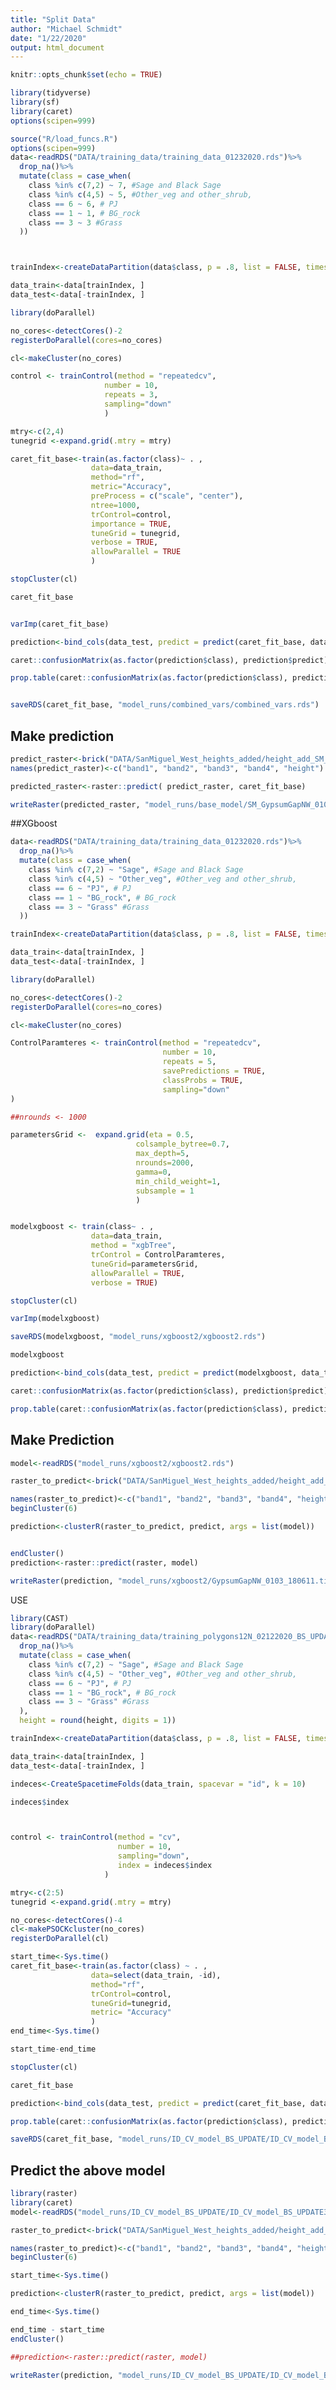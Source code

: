 ```yaml
---
title: "Split Data"
author: "Michael Schmidt"
date: "1/22/2020"
output: html_document
---
```


```r
knitr::opts_chunk$set(echo = TRUE)
```

```r
library(tidyverse)
library(sf)
library(caret)
options(scipen=999)
```


```r
source("R/load_funcs.R")
options(scipen=999)
data<-readRDS("DATA/training_data/training_data_01232020.rds")%>%
  drop_na()%>%
  mutate(class = case_when(
    class %in% c(7,2) ~ 7, #Sage and Black Sage 
    class %in% c(4,5) ~ 5, #Other_veg and other_shrub,
    class == 6 ~ 6, # PJ
    class == 1 ~ 1, # BG_rock
    class == 3 ~ 3 #Grass
  ))



trainIndex<-createDataPartition(data$class, p = .8, list = FALSE, times = 1)

data_train<-data[trainIndex, ]
data_test<-data[-trainIndex, ]
```


```r
library(doParallel)

no_cores<-detectCores()-2
registerDoParallel(cores=no_cores)

cl<-makeCluster(no_cores)

control <- trainControl(method = "repeatedcv", 
                     number = 10, 
                     repeats = 3, 
                     sampling="down"
                     )

mtry<-c(2,4)
tunegrid <-expand.grid(.mtry = mtry)

caret_fit_base<-train(as.factor(class)~ . , 
                  data=data_train,
                  method="rf",
                  metric="Accuracy",
                  preProcess = c("scale", "center"),
                  ntree=1000,
                  trControl=control, 
                  importance = TRUE, 
                  tuneGrid = tunegrid, 
                  verbose = TRUE,
                  allowParallel = TRUE
                  )

stopCluster(cl)

caret_fit_base


varImp(caret_fit_base)

prediction<-bind_cols(data_test, predict = predict(caret_fit_base, data_test))

caret::confusionMatrix(as.factor(prediction$class), prediction$predict)

prop.table(caret::confusionMatrix(as.factor(prediction$class), prediction$predict)$table, 2)


saveRDS(caret_fit_base, "model_runs/combined_vars/combined_vars.rds")

```


## Make prediction
```r

predict_raster<-brick("DATA/SanMiguel_West_heights_added/height_add_SM_GypsumGapNW_0103_180611.tif")
names(predict_raster)<-c("band1", "band2", "band3", "band4", "height")

predicted_raster<-raster::predict( predict_raster, caret_fit_base)

writeRaster(predicted_raster, "model_runs/base_model/SM_GypsumGapNW_0103_180611_PREDICTED.tif")
```


##XGboost
```r
data<-readRDS("DATA/training_data/training_data_01232020.rds")%>%
  drop_na()%>%
  mutate(class = case_when(
    class %in% c(7,2) ~ "Sage", #Sage and Black Sage 
    class %in% c(4,5) ~ "Other_veg", #Other_veg and other_shrub,
    class == 6 ~ "PJ", # PJ
    class == 1 ~ "BG_rock", # BG_rock
    class == 3 ~ "Grass" #Grass
  ))

trainIndex<-createDataPartition(data$class, p = .8, list = FALSE, times = 1)

data_train<-data[trainIndex, ]
data_test<-data[-trainIndex, ]

library(doParallel)

no_cores<-detectCores()-2
registerDoParallel(cores=no_cores)

cl<-makeCluster(no_cores)

ControlParamteres <- trainControl(method = "repeatedcv",
                                  number = 10,
                                  repeats = 5,
                                  savePredictions = TRUE,
                                  classProbs = TRUE,
                                  sampling="down"
)

##nrounds <- 1000

parametersGrid <-  expand.grid(eta = 0.5, 
                            colsample_bytree=0.7,
                            max_depth=5,
                            nrounds=2000,
                            gamma=0,
                            min_child_weight=1,
                            subsample = 1
                            )


modelxgboost <- train(class~ . , 
                  data=data_train,
                  method = "xgbTree",
                  trControl = ControlParamteres,
                  tuneGrid=parametersGrid,
                  allowParallel = TRUE,
                  verbose = TRUE)

stopCluster(cl)

varImp(modelxgboost)

saveRDS(modelxgboost, "model_runs/xgboost2/xgboost2.rds")

modelxgboost

prediction<-bind_cols(data_test, predict = predict(modelxgboost, data_test))

caret::confusionMatrix(as.factor(prediction$class), prediction$predict)

prop.table(caret::confusionMatrix(as.factor(prediction$class), prediction$predict)$table, 2)


```



## Make Prediction
```r
model<-readRDS("model_runs/xgboost2/xgboost2.rds")

raster_to_predict<-brick("DATA/SanMiguel_West_heights_added/height_add_SM_GypsumGapNW_0103_180611.tif")

names(raster_to_predict)<-c("band1", "band2", "band3", "band4", "height")
beginCluster(6)

prediction<-clusterR(raster_to_predict, predict, args = list(model))


endCluster()
prediction<-raster::predict(raster, model)

writeRaster(prediction, "model_runs/xgboost2/GypsumGapNW_0103_180611.tif")

```


USE 
```r
library(CAST)
library(doParallel)
data<-readRDS("DATA/training_data/training_polygons12N_02122020_BS_UPDATE3.rds")%>%
  drop_na()%>%
  mutate(class = case_when(
    class %in% c(7,2) ~ "Sage", #Sage and Black Sage 
    class %in% c(4,5) ~ "Other_veg", #Other_veg and other_shrub,
    class == 6 ~ "PJ", # PJ
    class == 1 ~ "BG_rock", # BG_rock
    class == 3 ~ "Grass" #Grass
  ),
  height = round(height, digits = 1))

trainIndex<-createDataPartition(data$class, p = .8, list = FALSE, times = 1)

data_train<-data[trainIndex, ]
data_test<-data[-trainIndex, ]

indeces<-CreateSpacetimeFolds(data_train, spacevar = "id", k = 10)

indeces$index



control <- trainControl(method = "cv",
                        number = 10,
                        sampling="down",
                        index = indeces$index
                     )

mtry<-c(2:5)
tunegrid <-expand.grid(.mtry = mtry)

no_cores<-detectCores()-4
cl<-makePSOCKcluster(no_cores)
registerDoParallel(cl)

start_time<-Sys.time()
caret_fit_base<-train(as.factor(class) ~ . , 
                  data=select(data_train, -id),
                  method="rf",
                  trControl=control,
                  tuneGrid=tunegrid,
                  metric= "Accuracy"
                  )
end_time<-Sys.time()

start_time-end_time

stopCluster(cl)

caret_fit_base

prediction<-bind_cols(data_test, predict = predict(caret_fit_base, data_test))

prop.table(caret::confusionMatrix(as.factor(prediction$class), prediction$predict)$table, 2)

saveRDS(caret_fit_base, "model_runs/ID_CV_model_BS_UPDATE/ID_CV_model_BS_UPDATE3.rds")


```


## Predict the above model
```r
library(raster)
library(caret)
model<-readRDS("model_runs/ID_CV_model_BS_UPDATE/ID_CV_model_BS_UPDATE3.rds")

raster_to_predict<-brick("DATA/SanMiguel_West_heights_added/height_add_SM_GypsumGapNE_0304_180611.tif")

names(raster_to_predict)<-c("band1", "band2", "band3", "band4", "height")
beginCluster(6)

start_time<-Sys.time()

prediction<-clusterR(raster_to_predict, predict, args = list(model))

end_time<-Sys.time()

end_time - start_time
endCluster()

##prediction<-raster::predict(raster, model)

writeRaster(prediction, "model_runs/ID_CV_model_BS_UPDATE/ID_CV_model_BS_UPDATE3_SM_GypsumGapNE_0304_180611.tif")
```


